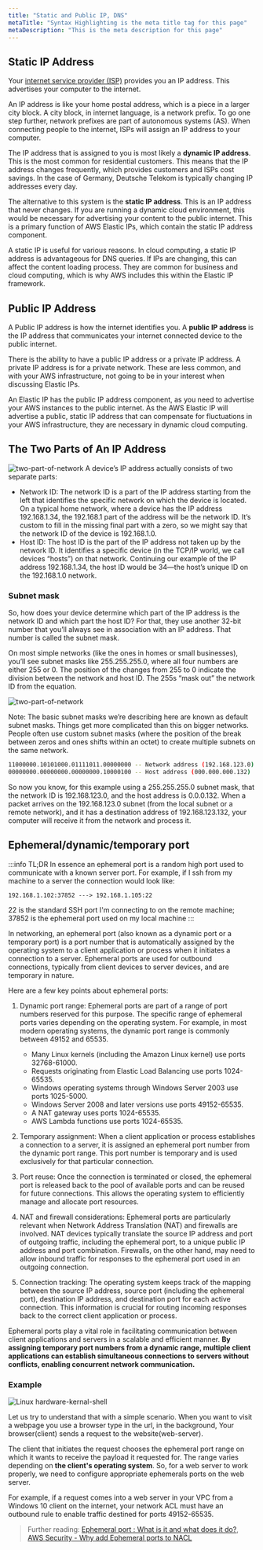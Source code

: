 ```yaml
---
title: "Static and Public IP, DNS"
metaTitle: "Syntax Highlighting is the meta title tag for this page"
metaDescription: "This is the meta description for this page"
---
```


## Static IP Address

Your [internet service provider (ISP)](http://blog.datapath.io/what-is-an-internet-service-provider) provides you an IP address. This advertises your computer to the internet.

An IP address is like your home postal address, which is a piece in a larger city block. A city block, in internet language, is a network prefix. To go one step further, network prefixes are part of autonomous systems (AS). When connecting people to the internet, ISPs will assign an IP address to your computer.

The IP address that is assigned to you is most likely a **dynamic IP address**. This is the most common for residential customers. This means that the IP address changes frequently, which provides customers and ISPs cost savings. In the case of Germany, Deutsche Telekom is typically changing IP addresses every day.

The alternative to this system is the **static IP address**. This is an IP address that never changes. If you are running a dynamic cloud environment, this would be necessary for advertising your content to the public internet. This is a primary function of AWS Elastic IPs, which contain the static IP address component.

A static IP is useful for various reasons. In cloud computing, a static IP address is advantageous for DNS queries. If IPs are changing, this can affect the content loading process. They are common for business and cloud computing, which is why AWS includes this within the Elastic IP framework.

## Public IP Address

A Public IP address is how the internet identifies you. A **public IP address** is the IP address that communicates your internet connected device to the public internet.

There is the ability to have a public IP address or a private IP address. A private IP address is for a private network. These are less common, and with your AWS infrastructure, not going to be in your interest when discussing Elastic IPs.

An Elastic IP has the public IP address component, as you need to advertise your AWS instances to the public internet. As the AWS Elastic IP will advertise a public, static IP address that can compensate for fluctuations in your AWS infrastructure, they are necessary in dynamic cloud computing.

## The Two Parts of An IP Address
![two-part-of-network](/img/linux/network/two-part-of-network.png)
A device’s IP address actually consists of two separate parts:

- Network ID: The network ID is a part of the IP address starting from the left that identifies the specific network on which the device is located. On a typical home network, where a device has the IP address 192.168.1.34, the 192.168.1 part of the address will be the network ID. It’s custom to fill in the missing final part with a zero, so we might say that the network ID of the device is 192.168.1.0.
- Host ID: The host ID is the part of the IP address not taken up by the network ID. It identifies a specific device (in the TCP/IP world, we call devices “hosts”) on that network. Continuing our example of the IP address 192.168.1.34, the host ID would be 34—the host’s unique ID on the 192.168.1.0 network.

### Subnet mask
So, how does your device determine which part of the IP address is the network ID and which part the host ID? For that, they use another 32-bit number that you’ll always see in association with an IP address. That number is called the subnet mask.

On most simple networks (like the ones in homes or small businesses), you’ll see subnet masks like 255.255.255.0, where all four numbers are either 255 or 0. The position of the changes from 255 to 0 indicate the division between the network and host ID. The 255s “mask out” the network ID from the equation.

![two-part-of-network](/img/linux/network/subnet-mask.png)

Note: The basic subnet masks we’re describing here are known as default subnet masks. Things get more complicated than this on bigger networks. People often use custom subnet masks (where the position of the break between zeros and ones shifts within an octet) to create multiple subnets on the same network.

```bash
11000000.10101000.01111011.00000000 -- Network address (192.168.123.0)
00000000.00000000.00000000.10000100 -- Host address (000.000.000.132)
```
So now you know, for this example using a 255.255.255.0 subnet mask, that the network ID is 192.168.123.0, and the host address is 0.0.0.132. When a packet arrives on the 192.168.123.0 subnet (from the local subnet or a remote network), and it has a destination address of 192.168.123.132, your computer will receive it from the network and process it.



## Ephemeral/dynamic/temporary port

:::info TL;DR
In essence an ephemeral port is a random high port used to communicate with a known server port. For example, if I ssh from my machine to a server the connection would look like:

```shell
192.168.1.102:37852 ---> 192.168.1.105:22
```

22 is the standard SSH port I'm connecting to on the remote machine; 37852 is the ephemeral port used on my local machine
:::

In networking, an ephemeral port (also known as a dynamic port or a temporary port) is a port number that is automatically assigned by the operating system to a client application or process when it initiates a connection to a server. Ephemeral ports are used for outbound connections, typically from client devices to server devices, and are temporary in nature.

Here are a few key points about ephemeral ports:

1. Dynamic port range: Ephemeral ports are part of a range of port numbers reserved for this purpose. The specific range of ephemeral ports varies depending on the operating system. For example, in most modern operating systems, the dynamic port range is commonly between 49152 and 65535.
    - Many Linux kernels (including the Amazon Linux kernel) use ports 32768-61000.
    - Requests originating from Elastic Load Balancing use ports 1024-65535.
    - Windows operating systems through Windows Server 2003 use ports 1025-5000.
    - Windows Server 2008 and later versions use ports 49152-65535.
    - A NAT gateway uses ports 1024-65535.
    - AWS Lambda functions use ports 1024-65535.

2. Temporary assignment: When a client application or process establishes a connection to a server, it is assigned an ephemeral port number from the dynamic port range. This port number is temporary and is used exclusively for that particular connection.

3. Port reuse: Once the connection is terminated or closed, the ephemeral port is released back to the pool of available ports and can be reused for future connections. This allows the operating system to efficiently manage and allocate port resources.

4. NAT and firewall considerations: Ephemeral ports are particularly relevant when Network Address Translation (NAT) and firewalls are involved. NAT devices typically translate the source IP address and port of outgoing traffic, including the ephemeral port, to a unique public IP address and port combination. Firewalls, on the other hand, may need to allow inbound traffic for responses to the ephemeral port used in an outgoing connection.

5. Connection tracking: The operating system keeps track of the mapping between the source IP address, source port (including the ephemeral port), destination IP address, and destination port for each active connection. This information is crucial for routing incoming responses back to the correct client application or process.

Ephemeral ports play a vital role in facilitating communication between client applications and servers in a scalable and efficient manner. **By assigning temporary port numbers from a dynamic range, multiple client applications can establish simultaneous connections to servers without conflicts, enabling concurrent network communication.**

### Example
![Linux hardware-kernal-shell](/img/linux/network/why-add-ephemeral-ports-on-nacl.png)

Let us try to understand that with a simple scenario. When you want to visit a webpage you use a browser type in the url, in the background, Your browser(client) sends a request to the website(web-server).

The client that initiates the request chooses the ephemeral port range on which it wants to receive the payload it requested for. The range varies depending on **the client's operating system**. So, for a web server to work properly, we need to configure appropriate ephemerals ports on the web server.


For example, if a request comes into a web server in your VPC from a Windows 10 client on the internet, your network ACL must have an outbound rule to enable traffic destined for ports 49152-65535.

> Further reading: [Ephemeral port : What is it and what does it do?](https://unix.stackexchange.com/questions/65475/ephemeral-port-what-is-it-and-what-does-it-do), [AWS Security - Why add Ephemeral ports to NACL](https://github.com/miztiik/dev-sec-ops/tree/master/nacl-outbound-ephemeral-ports)


